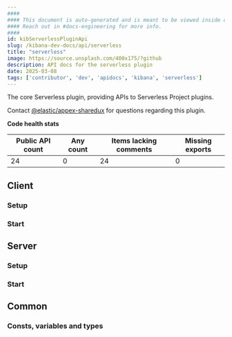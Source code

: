 ```yaml
---
####
#### This document is auto-generated and is meant to be viewed inside our experimental, new docs system.
#### Reach out in #docs-engineering for more info.
####
id: kibServerlessPluginApi
slug: /kibana-dev-docs/api/serverless
title: "serverless"
image: https://source.unsplash.com/400x175/?github
description: API docs for the serverless plugin
date: 2025-03-08
tags: ['contributor', 'dev', 'apidocs', 'kibana', 'serverless']
---
```


The core Serverless plugin, providing APIs to Serverless Project plugins.

Contact [@elastic/appex-sharedux](https://github.com/orgs/elastic/teams/appex-sharedux) for questions regarding this plugin.

**Code health stats**

| Public API count  | Any count | Items lacking comments | Missing exports |
|-------------------|-----------|------------------------|-----------------|
| 24 | 0 | 24 | 0 |

## Client

### Setup
<DocDefinitionList data={[serverlessObj.client.setup]}/>

### Start
<DocDefinitionList data={[serverlessObj.client.start]}/>

## Server

### Setup
<DocDefinitionList data={[serverlessObj.server.setup]}/>

### Start
<DocDefinitionList data={[serverlessObj.server.start]}/>

## Common

### Consts, variables and types
<DocDefinitionList data={serverlessObj.common.misc}/>

